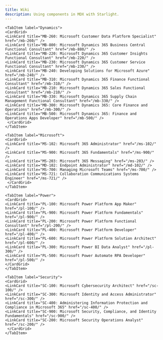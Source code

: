 ```yaml
---
title: Wiki
description: Using components in MDX with Starlight.
---
```



<LinkCard
	title="Examination Guide"
	description="Explore our comprehensive guide to taking Microsoft exams and discover how to navigate the certification process."
	href="/guide/introduction/"
/>


<Tabs>
	<TabItem label="Azure">
	<CardGrid>
	<LinkCard title="AZ-900: Microsoft Azure Fundamentals" href="/az-900/" />
	<LinkCard title="AI-900: Microsoft Azure AI Fundamentals" href="/ai-900/" />
	<LinkCard title="DP-900: Microsoft Azure Data Fundamentals" href="/dp-900/" />
	<LinkCard title="AZ-104: Microsoft Azure Administrator" href="/az-104/" />
	<LinkCard title="AZ-204: Developing Solutions for Microsoft Azure" href="/az-104/" />
	<LinkCard title="AI-102: Designing and Implementing a Microsoft Azure AI Solution" href="/az-104/" />
	<LinkCard title="AZ-140: Configuring and Operating Microsoft Azure Virtual Desktop" href="/az-104/" />
	<LinkCard title="AZ-120: Planning and Administering Microsoft Azure for SAP Workloads" href="/az-104/" />
	<LinkCard title="AZ-400: Designing and Implementing Microsoft DevOps Solutions" href="/az-104/" />
	<LinkCard title="AZ-500: Microsoft Azure Security Technologies" href="/az-104/" />
	<LinkCard title="AZ-801: Configuring Windows Server Hybrid Advanced Services" href="/az-104/" />
	<LinkCard title="AZ-800: Administering Windows Server Hybrid Core Infrastructure" href="/az-104/" />
	<LinkCard title="AZ-305: Designing Microsoft Azure Infrastructure Solutions" href="/az-104/" />
	<LinkCard title="AZ-700: Designing and Implementing Microsoft Azure Networking Solutions" href="/az-104/" />
    <LinkCard title="DP-100: Designing and Implementing a Data Science Solution on Azure" href="/az-104/" />
	<LinkCard title="DP-500: Designing and Implementing Enterprise-Scale Analytics Solutions" href="/az-104/" />
	<LinkCard title="DP-420: Designing and Implementing Cloud-Native Applications" href="/az-104/" />
	<LinkCard title="DP-300: Administering Microsoft Azure SQL Solutions" href="/az-104/" />
	<LinkCard title="DP-203: Data Engineering on Microsoft Azure" href="/az-104/" />
     </CardGrid>
	</TabItem>

	<TabItem label="Dynamics">
	<CardGrid>
	<LinkCard title="MB-260: Microsoft Customer Data Platform Specialist" href="/mb-260/" />
	<LinkCard title="MB-800: Microsoft Dynamics 365 Business Central Functional Consultant" href="/mb-880/" />
	<LinkCard title="MB-220: Microsoft Dynamics 365 Customer Insights Functional Consultant" href="/mb-220/" />
	<LinkCard title="MB-230: Microsoft Dynamics 365 Customer Service Functional Consultant" href="/mb-230/" />
	<LinkCard title="MB-240: Developing Solutions for Microsoft Azure" href="/mb-240/" />
	<LinkCard title="MB-310: Microsoft Dynamics 365 Finance Functional Consultant" href="/mb-310/" />
	<LinkCard title="MB-210: Microsoft Dynamics 365 Sales Functional Consultant" href="/mb-210/" />
	<LinkCard title="MB-330: Microsoft Dynamics 365 Supply Chain Management Functional Consultant" href="/mb-330/" />
	<LinkCard title="MB-300: Microsoft Dynamics 365: Core Finance and Operations" href="/mb-300/" />
	<LinkCard title="MB-500: Microsoft Dynamics 365: Finance and Operations Apps Developer" href="/mb-500/" />
     </CardGrid>
	</TabItem>

	<TabItem label="Microsoft">
	<CardGrid>
	<LinkCard title="MS-102: Microsoft 365 Administrator" href="/ms-102/" />
	<LinkCard title="MS-900: Microsoft 365 Fundamentals" href="/ms-900/" />
	<LinkCard title="MS-203: Microsoft 365 Messaging" href="/ms-203/" />
	<LinkCard title="MD-102: Endpoint Administrator" href="/md-102/" />
	<LinkCard title="MS-700: Managing Microsoft Teams" href="/ms-700/" />
	<LinkCard title="MS-721: Collaboration Communications Systems Engineer" href="/ms-721/" />
     </CardGrid>
	</TabItem>

	<TabItem label="Power">
	<CardGrid>
	<LinkCard title="PL-100: Microsoft Power Platform App Maker" href="/pl-100/" />
	<LinkCard title="PL-900: Microsoft Power Platform Fundamentals" href="/pl-900/" />
	<LinkCard title="PL-200: Microsoft Power Platform Functional Consultant" href="/pl-200/" />
	<LinkCard title="PL-400: Microsoft Power Platform Developer" href="/pl-400/" />
	<LinkCard title="PL-600: Microsoft Power Platform Solution Architect" href="/pl-600/" />
	<LinkCard title="PL-300: Microsoft Power BI Data Analyst" href="/pl-300/" />
	<LinkCard title="PL-500: Microsoft Power Automate RPA Developer" href="/pl-500/" />
    </CardGrid>
	</TabItem>

	<TabItem label="Security">
	<CardGrid>
	<LinkCard title="SC-100: Microsoft Cybersecurity Architect" href="/sc-100/" />
	<LinkCard title="SC-300: Microsoft Identity and Access Administrator" href="/sc-300/" />
	<LinkCard title="SC-400: Administering Information Protection and Compliance in Microsoft 365" href="/sc-400/" />
	<LinkCard title="SC-900: Microsoft Security, Compliance, and Identity Fundamentals" href="/sc-900/" />
	<LinkCard title="SC-200: Microsoft Security Operations Analyst" href="/sc-200/" />
     </CardGrid>
	</TabItem>
</Tabs>




